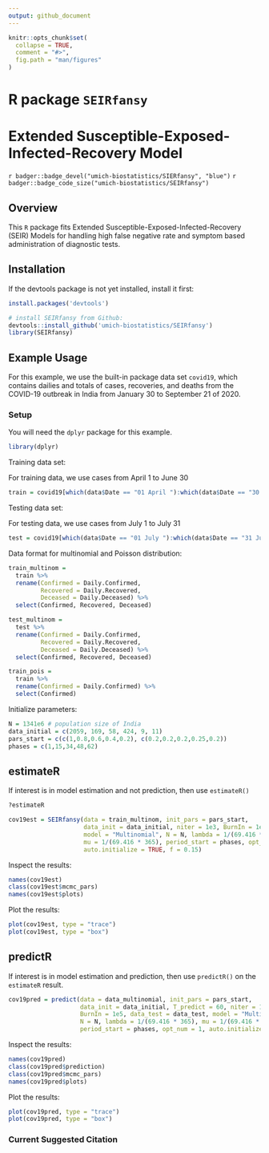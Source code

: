 ```yaml
---
output: github_document
---
```


<!-- README.md is generated from README.Rmd. Please edit that file -->

```r
knitr::opts_chunk$set(
  collapse = TRUE,
  comment = "#>",
  fig.path = "man/figures"
)
```

# R package `SEIRfansy`

# Extended Susceptible-Exposed-Infected-Recovery Model

`r badger::badge_devel("umich-biostatistics/SIERfansy", "blue")` `r badger::badge_code_size("umich-biostatistics/SEIRfansy")`

## Overview

This `R` package fits Extended Susceptible-Exposed-Infected-Recovery (SEIR) Models for handling high false negative rate and symptom based administration of diagnostic tests.

## Installation

If the devtools package is not yet installed, install it first:

```r
install.packages('devtools')
```

```r
# install SEIRfansy from Github:
devtools::install_github('umich-biostatistics/SEIRfansy') 
library(SEIRfansy)
```

## Example Usage

For this example, we use the built-in package data set `covid19`, which contains dailies and totals of cases, recoveries, and deaths from the COVID-19 outbreak in India from January 30 to September 21 of 2020.

### Setup

You will need the `dplyr` package for this example.

```r
library(dplyr)
```

Training data set:

For training data, we use cases from April 1 to June 30

```r
train = covid19[which(data$Date == "01 April "):which(data$Date == "30 June "),]
```

Testing data set:

For testing data, we use cases from July 1 to July 31

```r
test = covid19[which(data$Date == "01 July "):which(data$Date == "31 July "),]
```

Data format for multinomial and Poisson distribution:

```r
train_multinom = 
  train %>% 
  rename(Confirmed = Daily.Confirmed, 
         Recovered = Daily.Recovered,
         Deceased = Daily.Deceased) %>%
  select(Confirmed, Recovered, Deceased)

test_multinom = 
  test %>% 
  rename(Confirmed = Daily.Confirmed, 
         Recovered = Daily.Recovered,
         Deceased = Daily.Deceased) %>%
  select(Confirmed, Recovered, Deceased)

train_pois = 
  train %>% 
  rename(Confirmed = Daily.Confirmed) %>%
  select(Confirmed)
```

Initialize parameters:

```r
N = 1341e6 # population size of India
data_initial = c(2059, 169, 58, 424, 9, 11)
pars_start = c(c(1,0.8,0.6,0.4,0.2), c(0.2,0.2,0.2,0.25,0.2))
phases = c(1,15,34,48,62)
```

## estimateR

If interest is in model estimation and not prediction, then use `estimateR()`

```r
?estimateR
```

```r
cov19est = SEIRfansy(data = train_multinom, init_pars = pars_start, 
                     data_init = data_initial, niter = 1e3, BurnIn = 1e2, 
                     model = "Multinomial", N = N, lambda = 1/(69.416 * 365), 
                     mu = 1/(69.416 * 365), period_start = phases, opt_num = 1, 
                     auto.initialize = TRUE, f = 0.15)
```

Inspect the results:

```r
names(cov19est)
class(cov19est$mcmc_pars)
names(cov19est$plots)
```

Plot the results:

```r
plot(cov19est, type = "trace")
plot(cov19est, type = "box")
```

## predictR

If interest is in model estimation and prediction, then use `predictR()` on the `estimateR` result.

```r
cov19pred = predict(data = data_multinomial, init_pars = pars_start, 
                    data_init = data_initial, T_predict = 60, niter = 1e5, 
                    BurnIn = 1e5, data_test = data_test, model = "Multinomial", 
                    N = N, lambda = 1/(69.416 * 365), mu = 1/(69.416 * 365), 
                    period_start = phases, opt_num = 1, auto.initialize=TRUE, f=0.15)
```

Inspect the results:

```r
names(cov19pred)
class(cov19pred$prediction)
class(cov19pred$mcmc_pars)
names(cov19pred$plots)
```

Plot the results:

```r
plot(cov19pred, type = "trace")
plot(cov19pred, type = "box")
```

### Current Suggested Citation


